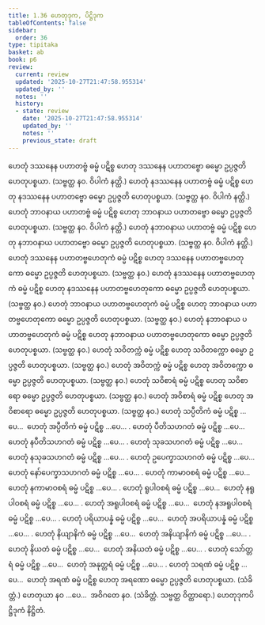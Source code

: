 ```yaml
---
title: 1.36 ဟေတုဒုက, ပိဋ္ဌိဒုက
tableOfContents: false
sidebar:
  order: 36
type: tipitaka
basket: ab
book: p6
review:
  current: review
  updated: '2025-10-27T21:47:58.955314'
  updated_by: ''
  notes: ''
  history:
  - state: review
    date: '2025-10-27T21:47:58.955314'
    updated_by: ''
    notes: ''
    previous_state: draft
---
```



<ReviewStatus review={frontmatter.review} showDetails={true} />

<HypothesisAnnotation frontmatter={frontmatter} />

<DynamicBreadcrumb />

<Division number="60" book="p6" e="ch" v="39" p="53">

<Paragraph number="169" book="p6">
ဟေတုံ ဒဿနေန ပဟာတဗ္ဗံ ဓမ္မံ ပဋိစ္စ ဟေတု ဒဿနေန ပဟာတဗ္ဗော ဓမ္မော ဥပ္ပဇ္ဇတိ ဟေတုပစ္စယာ. (သဗ္ဗတ္ထ နဝ. ဝိပါကံ နတ္ထိ.)
</Paragraph>

<Paragraph number="170" book="p6">
ဟေတုံ နဒဿနေန ပဟာတဗ္ဗံ ဓမ္မံ ပဋိစ္စ ဟေတု နဒဿနေန ပဟာတဗ္ဗော ဓမ္မော ဥပ္ပဇ္ဇတိ ဟေတုပစ္စယာ. (သဗ္ဗတ္ထ နဝ. ဝိပါကံ နတ္ထိ.)
</Paragraph>

</Division>
<Division number="61" book="p6" e="ch" v="39" p="53">

<Paragraph number="171" book="p6">
ဟေတုံ ဘာဝနာယ ပဟာတဗ္ဗံ ဓမ္မံ ပဋိစ္စ ဟေတု ဘာဝနာယ ပဟာတဗ္ဗော ဓမ္မော ဥပ္ပဇ္ဇတိ ဟေတုပစ္စယာ. (သဗ္ဗတ္ထ နဝ. ဝိပါကံ နတ္ထိ.)
</Paragraph>

<Paragraph number="172" book="p6">
ဟေတုံ နဘာဝနာယ ပဟာတဗ္ဗံ ဓမ္မံ ပဋိစ္စ ဟေတု နဘာဝနာယ ပဟာတဗ္ဗော ဓမ္မော ဥပ္ပဇ္ဇတိ ဟေတုပစ္စယာ. (သဗ္ဗတ္ထ နဝ. ဝိပါကံ နတ္ထိ.)
</Paragraph>

</Division>
<Division number="62" book="p6" e="ch" v="39" p="53">

<Paragraph number="173" book="p6">
ဟေတုံ ဒဿနေန ပဟာတဗ္ဗဟေတုကံ ဓမ္မံ ပဋိစ္စ ဟေတု ဒဿနေန ပဟာတဗ္ဗဟေတုကော ဓမ္မော ဥပ္ပဇ္ဇတိ ဟေတုပစ္စယာ. (သဗ္ဗတ္ထ နဝ.)
</Paragraph>

<Paragraph number="174" book="p6">
ဟေတုံ နဒဿနေန ပဟာတဗ္ဗဟေတုကံ ဓမ္မံ ပဋိစ္စ ဟေတု နဒဿနေန ပဟာတဗ္ဗဟေတုကော ဓမ္မော ဥပ္ပဇ္ဇတိ ဟေတုပစ္စယာ. (သဗ္ဗတ္ထ နဝ.)
</Paragraph>

</Division>
<Division number="63" book="p6" e="ch" v="39" p="54">

<Paragraph number="175" book="p6">
ဟေတုံ ဘာဝနာယ ပဟာတဗ္ဗဟေတုကံ ဓမ္မံ ပဋိစ္စ ဟေတု ဘာဝနာယ ပဟာတဗ္ဗဟေတုကော ဓမ္မော ဥပ္ပဇ္ဇတိ ဟေတုပစ္စယာ. (သဗ္ဗတ္ထ နဝ.)
</Paragraph>

<Paragraph number="176" book="p6">
ဟေတုံ နဘာဝနာယ ပဟာတဗ္ဗဟေတုကံ ဓမ္မံ ပဋိစ္စ ဟေတု နဘာဝနာယ ပဟာတဗ္ဗဟေတုကော ဓမ္မော ဥပ္ပဇ္ဇတိ ဟေတုပစ္စယာ. (သဗ္ဗတ္ထ နဝ.)
</Paragraph>

</Division>
<Division number="64" book="p6" e="ch" v="39" p="54">

<Paragraph number="177" book="p6">
ဟေတုံ သဝိတက္ကံ ဓမ္မံ ပဋိစ္စ ဟေတု သဝိတက္ကော ဓမ္မော ဥပ္ပဇ္ဇတိ ဟေတုပစ္စယာ. (သဗ္ဗတ္ထ နဝ.)
</Paragraph>

<Paragraph number="178" book="p6">
ဟေတုံ အဝိတက္ကံ ဓမ္မံ ပဋိစ္စ ဟေတု အဝိတက္ကော ဓမ္မော ဥပ္ပဇ္ဇတိ ဟေတုပစ္စယာ. (သဗ္ဗတ္ထ နဝ.)
</Paragraph>

</Division>
<Division number="65" book="p6" e="ch" v="39" p="54">

<Paragraph number="179" book="p6">
ဟေတုံ သဝိစာရံ ဓမ္မံ ပဋိစ္စ ဟေတု သဝိစာရော ဓမ္မော ဥပ္ပဇ္ဇတိ ဟေတုပစ္စယာ. (သဗ္ဗတ္ထ နဝ.)
</Paragraph>

<Paragraph number="180" book="p6">
ဟေတုံ အဝိစာရံ ဓမ္မံ ပဋိစ္စ ဟေတု အဝိစာရော ဓမ္မော ဥပ္ပဇ္ဇတိ ဟေတုပစ္စယာ. (သဗ္ဗတ္ထ နဝ.)
</Paragraph>

</Division>
<Division number="66" book="p6" e="ch" v="39" p="54">

<Paragraph number="181" book="p6">
ဟေတုံ သပ္ပီတိကံ ဓမ္မံ ပဋိစ္စ …ပေ…  ဟေတုံ အပ္ပီတိကံ ဓမ္မံ ပဋိစ္စ …ပေ… .
</Paragraph>

<Paragraph number="182" book="p6">
ဟေတုံ ပီတိသဟဂတံ ဓမ္မံ ပဋိစ္စ …ပေ…  ဟေတုံ နပီတိသဟဂတံ ဓမ္မံ ပဋိစ္စ …ပေ… .
</Paragraph>

<Paragraph number="183" book="p6">
ဟေတုံ သုခသဟဂတံ ဓမ္မံ ပဋိစ္စ …ပေ…  ဟေတုံ နသုခသဟဂတံ ဓမ္မံ ပဋိစ္စ …ပေ… .
</Paragraph>

<Paragraph number="184" book="p6">
ဟေတုံ ဥပေက္ခာသဟဂတံ ဓမ္မံ ပဋိစ္စ …ပေ…  ဟေတုံ နော်ပေက္ခာသဟဂတံ ဓမ္မံ ပဋိစ္စ …ပေ… .
</Paragraph>

<Paragraph number="185" book="p6">
ဟေတုံ ကာမာဝစရံ ဓမ္မံ ပဋိစ္စ …ပေ…  ဟေတုံ နကာမာဝစရံ ဓမ္မံ ပဋိစ္စ …ပေ… .
</Paragraph>

<Paragraph number="186" book="p6">
ဟေတုံ ရူပါဝစရံ ဓမ္မံ ပဋိစ္စ …ပေ…  ဟေတုံ နရူပါဝစရံ ဓမ္မံ ပဋိစ္စ …ပေ… .
</Paragraph>

<Paragraph number="187" book="p6">
ဟေတုံ အရူပါဝစရံ ဓမ္မံ ပဋိစ္စ …ပေ…  ဟေတုံ နအရူပါဝစရံ ဓမ္မံ ပဋိစ္စ …ပေ… .
</Paragraph>

<Paragraph number="188" book="p6">
ဟေတုံ ပရိယာပန္နံ ဓမ္မံ ပဋိစ္စ …ပေ…  ဟေတုံ အပရိယာပန္နံ ဓမ္မံ ပဋိစ္စ …ပေ… .
</Paragraph>

<Paragraph number="189" book="p6">
ဟေတုံ နိယျာနိကံ ဓမ္မံ ပဋိစ္စ …ပေ…  ဟေတုံ အနိယျာနိကံ ဓမ္မံ ပဋိစ္စ …ပေ… .
</Paragraph>

<Paragraph number="190" book="p6">
ဟေတုံ နိယတံ ဓမ္မံ ပဋိစ္စ …ပေ…  ဟေတုံ အနိယတံ ဓမ္မံ ပဋိစ္စ …ပေ… .
</Paragraph>

<Paragraph number="191" book="p6">
ဟေတုံ သော်တ္တရံ ဓမ္မံ ပဋိစ္စ …ပေ…  ဟေတုံ အနုတ္တရံ ဓမ္မံ ပဋိစ္စ …ပေ… .
</Paragraph>

<Paragraph number="192" book="p6">
ဟေတုံ သရဏံ ဓမ္မံ ပဋိစ္စ …ပေ…  ဟေတုံ အရဏံ ဓမ္မံ ပဋိစ္စ ဟေတု အရဏော ဓမ္မော ဥပ္ပဇ္ဇတိ ဟေတုပစ္စယာ. (သံခိတ္တံ.)
</Paragraph>

<Paragraph number="193" book="p6">
ဟေတုယာ နဝ …ပေ…  အဝိဂတေ နဝ. (သံခိတ္တံ. သဗ္ဗတ္ထ ဝိတ္ထာရော.)

</Paragraph>
</Division>

<Paragraph number="194" type="center" book="p6">
ဟေတုဒုကပိဋ္ဌိဒုကံ နိဋ္ဌိတံ.
</Paragraph>